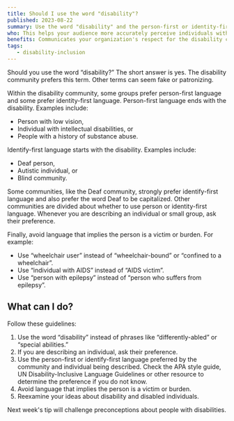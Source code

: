 ```yaml
---
title: Should I use the word "disability"?
published: 2023-08-22
summary: Use the word "disability" and the person-first or identity-first language preferred by the individual and community being described. Avoid biased language.
who: This helps your audience more accurately perceive individuals with disabilities and honors the preferences of those individuals.
benefits: Communicates your organization's respect for the disability community as a whole.
tags:
   - disability-inclusion
---
```



Should you use the word “disability?” The short answer is yes. The disability community prefers this term. Other terms can seem fake or patronizing. 

Within the disability community, some groups prefer person-first language and some prefer identity-first language. Person-first language ends with the disability. Examples include:
- Person with low vision,
- Individual with intellectual disabilities, or
- People with a history of substance abuse.

Identify-first language starts with the disability. Examples include:
- Deaf person,
- Autistic individual, or
- Blind community.

Some communities, like the Deaf community, strongly prefer identify-first language and also prefer the word Deaf to be capitalized.  Other communities are divided about whether to use person or identity-first language.  Whenever you are describing an individual or small group, ask their preference. 

Finally, avoid language that implies the person is a victim or burden.  For example:
- Use “wheelchair user” instead of “wheelchair-bound” or “confined to a wheelchair”.
- Use “individual with AIDS” instead of “AIDS victim”.
- Use “person with epilepsy” instead of “person who suffers from epilepsy”.

## What can I do?

Follow these guidelines:

1. Use the word “disability” instead of phrases like “differently-abled” or “special abilities.” 
2. If you are describing an individual, ask their preference.
3. Use the person-first or identify-first language preferred by the community and individual being described. Check the
   <ExternalLink href="https://apastyle.apa.org/style-grammar-guidelines/bias-free-language/disability" inline>APA style guide</ExternalLink>,
   <ExternalLink href="https://www.ungeneva.org/sites/default/files/2021-01/Disability-Inclusive-Language-Guidelines.pdf" inline>UN Disability-Inclusive Language Guidelines</ExternalLink>
   or other resource to determine the preference if you do not know. 
4. Avoid language that implies the person is a victim or burden.
5. Reexamine your ideas about disability and disabled individuals.

Next week's tip will challenge preconceptions about people with disabilities. 


